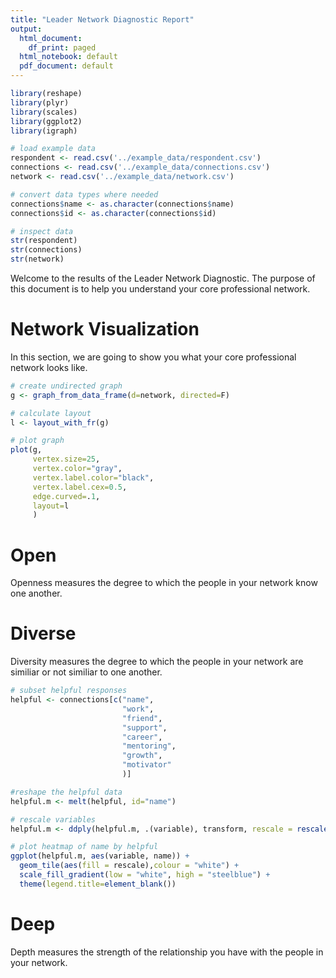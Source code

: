 ```yaml
---
title: "Leader Network Diagnostic Report"
output:
  html_document:
    df_print: paged
  html_notebook: default
  pdf_document: default
---
```


```r
library(reshape)
library(plyr)
library(scales)
library(ggplot2)
library(igraph)
```

```r
# load example data
respondent <- read.csv('../example_data/respondent.csv')
connections <- read.csv('../example_data/connections.csv')
network <- read.csv('../example_data/network.csv')
```

```r
# convert data types where needed
connections$name <- as.character(connections$name)
connections$id <- as.character(connections$id)
```

```r
# inspect data
str(respondent)
str(connections)
str(network)
```

Welcome to the results of the Leader Network Diagnostic. The purpose of this document is to help you understand your core professional network.

# Network Visualization

In this section, we are going to show you what your core professional network looks like.

```r
# create undirected graph
g <- graph_from_data_frame(d=network, directed=F)

# calculate layout
l <- layout_with_fr(g)

# plot graph
plot(g, 
     vertex.size=25,
     vertex.color="gray",
     vertex.label.color="black",
     vertex.label.cex=0.5,
     edge.curved=.1,
     layout=l
     )
```

# Open

Openness measures the degree to which the people in your network know one another.

# Diverse

Diversity measures the degree to which the people in your network are similiar or not similiar to one another.

```r
# subset helpful responses
helpful <- connections[c("name", 
                         "work", 
                         "friend", 
                         "support", 
                         "career",
                         "mentoring",
                         "growth",
                         "motivator"
                         )]

#reshape the helpful data
helpful.m <- melt(helpful, id="name")

# rescale variables
helpful.m <- ddply(helpful.m, .(variable), transform, rescale = rescale(value))

# plot heatmap of name by helpful
ggplot(helpful.m, aes(variable, name)) + 
  geom_tile(aes(fill = rescale),colour = "white") + 
  scale_fill_gradient(low = "white", high = "steelblue") +
  theme(legend.title=element_blank())
```

# Deep

Depth measures the strength of the relationship you have with the people in your network.



